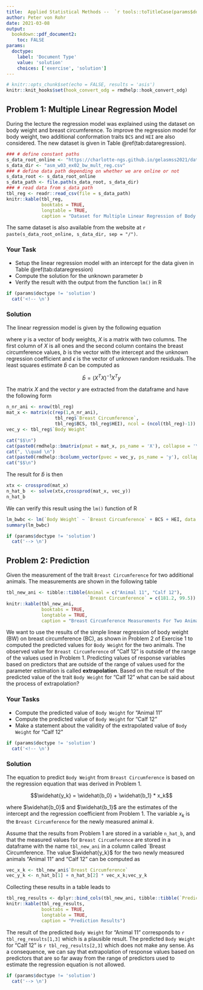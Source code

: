 ```yaml
---
title:  Applied Statistical Methods --  `r tools::toTitleCase(params$doctype)` 2
author: Peter von Rohr
date: 2021-03-08
output: 
  bookdown::pdf_document2:
    toc: FALSE
params:
  doctype:
    label: 'Document Type'
    value: 'solution'
    choices: ['exercise', 'solution']
---
```


```r
# knitr::opts_chunk$set(echo = FALSE, results = 'asis')
knitr::knit_hooks$set(hook_convert_odg = rmdhelp::hook_convert_odg)
```


## Problem 1: Multiple Linear Regression Model {-}
During the lecture the regression model was explained using the dataset on body weight and breast circumference. To improve the regression model for body weight, two additional conformation traits `BCS` and `HEI` are also considered. The new dataset is given in Table \@ref(tab:dataregression). 

```r
### # define constant paths
s_data_root_online <- "https://charlotte-ngs.github.io/gelasmss2021/data"
s_data_dir <- "asm_w03_ex02_bw_mult_reg.csv"
### # define data path depending on whether we are online or not
s_data_root <- s_data_root_online
s_data_path <- file.path(s_data_root, s_data_dir)
### # read data from s_data_path
tbl_reg <- readr::read_csv(file = s_data_path)
knitr::kable(tbl_reg,
             booktabs = TRUE,
             longtable = TRUE,
             caption = "Dataset for Multiple Linear Regression of Body Weight on Breast Circumference and two Conformation Traits for ten Animals")
```

The same dataset is also available from the website at `r paste(s_data_root_online, s_data_dir, sep = "/")`. 



### Your Task {-}
* Setup the linear regression model with an intercept for the data given in Table \@ref(tab:dataregression)
* Compute the solution for the unknown parameter $b$
* Verify the result with the output from the function `lm()` in R


```r
if (params$doctype != 'solution')
  cat('<!-- \n')
```

### Solution {-}
The linear regression model is given by the following equation

\begin{equation}
  y = X * b + \epsilon \notag
\end{equation}

where $y$ is a vector of body weights, $X$ is a matrix with two columns. The first column of $X$ is all ones and the second column contains the breast circumference values, $b$ is the vector with the intercept and the unknown regression coefficient and $\epsilon$ is the vector of unknown random residuals. The least squares estimate $\hat{b}$ can be computed as 

$$ \hat{b} = (X^TX)^{-1}X^Ty$$


The matrix $X$ and the vector $y$ are extracted from the dataframe and have the following form

```r
n_nr_ani <- nrow(tbl_reg)
mat_x <- matrix(c(rep(1,n_nr_ani), 
                  tbl_reg$`Breast Circumference`, 
                  tbl_reg$BCS, tbl_reg$HEI), ncol = (ncol(tbl_reg)-1))
vec_y <- tbl_reg$`Body Weight`
```

```r
cat("$$\n")
cat(paste0(rmdhelp::bmatrix(pmat = mat_x, ps_name = 'X'), collapse = '\n'), '\n')
cat(", \\quad \n")
cat(paste0(rmdhelp::bcolumn_vector(pvec = vec_y, ps_name = 'y'), collapse = '\n'), '\n')
cat("$$\n")
```

The result for $\hat{b}$ is then

```r
xtx <- crossprod(mat_x)
n_hat_b  <- solve(xtx,crossprod(mat_x, vec_y))
n_hat_b
```

We can verify this result using the `lm()` function of R

```r
lm_bwbc <- lm(`Body Weight` ~ `Breast Circumference` + BCS + HEI, data = tbl_reg)
summary(lm_bwbc)
```


```r
if (params$doctype != 'solution')
  cat('--> \n')
```


## Problem 2: Prediction {-}
Given the measurement of the trait `Breast Circumference` for two additional animals. The measurements are shown in the following table

```r
tbl_new_ani <- tibble::tibble(Animal = c("Animal 11", "Calf 12"),
                              `Breast Circumference` = c(181.2, 99.5))
knitr::kable(tbl_new_ani, 
             booktabs = TRUE, 
             longtable = TRUE, 
             caption = "Breast Circumference Measurements For Two Animals Used To Predict Body Weight")
```

We want to use the results of the simple linear regression of body weight (BW) on breast circumference (BC), as shown in Problem 2 of Exercise 1 to computed the predicted values for `Body Weight` for the two animals. The observed value for `Breast Circumference` of "Calf 12" is outside of the range of the values used in Problem 1. Predicting values of response variables based on predictors that are outside of the range of values used for the parameter estimation is called __extrapolation__. Based on the result of the predicted value of the trait `Body Weight` for "Calf 12" what can be said about the process of extrapolation? 


### Your Tasks {-}
* Compute the predicted value of `Body Weight` for "Animal 11" 
* Compute the predicted value of `Body Weight` for "Calf 12"
* Make a statement about the validity of the extrapolated value of `Body Weight` for "Calf 12"


```r
if (params$doctype != 'solution')
  cat('<!-- \n')
```

### Solution {-}
The equation to predict `Body Weight` from `Breast Circumference` is based on the regression equation that was derived in Problem 1.

$$\widehat{y_k} = \widehat{b_0} + \widehat{b_1} * x_k$$

where $\widehat{b_0}$ and $\widehat{b_1}$ are the estimates of the intercept and the regression coefficient from Problem 1. The variable $x_k$ is the `Breast Circumference` for the newly measured animal $k$. 

Assume that the results from Problem 1 are stored in a variable `n_hat_b`, and that the measured values for `Breast Circumference` are stored in a dataframe with the name `tbl_new_ani` in a column called `Breast Circumference. The value $\widehat{y_k}$ for the two newly measured animals "Animal 11" and "Calf 12" can be computed as

```r
vec_x_k <- tbl_new_ani$`Breast Circumference`
vec_y_k <- n_hat_b[1] + n_hat_b[2] * vec_x_k;vec_y_k
```

Collecting these results in a table leads to 

```r
tbl_reg_results <- dplyr::bind_cols(tbl_new_ani, tibble::tibble(`Predicted Body Weight` = round(vec_y_k, digits = 0)))
knitr::kable(tbl_reg_results, 
             booktabs = TRUE, 
             longtable = TRUE, 
             caption = "Prediction Results")
```

The result of the predicted `Body Weight` for "Animal 11" corresponds to `r tbl_reg_results[1,3]` which is a plausible result. The predicted `Body Weight` for "Calf 12" is `r tbl_reg_results[2,3]` which does not make any sense. As a consequence, we can say that extrapolation of response values based on predictors that are so far away from the range of predictors used to estimate the regression equation is not allowed. 

```r
if (params$doctype != 'solution')
  cat('--> \n')
```
